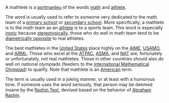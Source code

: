 A mathlete is a [[portmanteu]] of the words [[math]] and [[athlete]].  

The word is usually used to refer to someone very dedicated to the math team of a [[primary school]] or [[secondary school]].  More specifically, a mathlete is to the math team as an [[athlete]] is to a sports team.  This word is especially [[ironic]] because [[stereotypically]], those who do well in math team tend to be [[diametrically opposite]] to real athletes.  

The best mathletes in the [[United States]] place highly on the [[AIME]], [[USAMO]], and [[ARML]].  Those who excel at the [[ATPAC]], [[ASMA]], and [[NAT]] are, fortunately or unfortunately, not real mathletes.  Those in other countries should also do well on national olympiads (feeders to the [[International Mathematical Olympiad]]) to qualify.  Note that mathlete is an [[American]] term.

The term is usually used in a joking manner, or at least with a humorous tone.  If someone uses the word seriously, that person may be deemed insane by the [[Rashin Test]], devised based on the behavior of [[Abraham Rashin]].